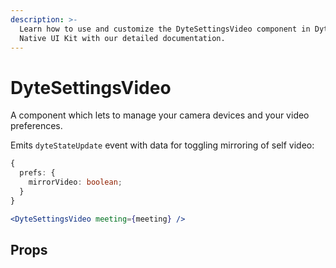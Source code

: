 ```yaml
---
description: >-
  Learn how to use and customize the DyteSettingsVideo component in Dyte's React
  Native UI Kit with our detailed documentation.
---
```


# DyteSettingsVideo

A component which lets to manage your camera devices and your video preferences.

Emits `dyteStateUpdate` event with data for toggling mirroring of self video:

```ts
{
  prefs: {
    mirrorVideo: boolean;
  }
}
```

```jsx
<DyteSettingsVideo meeting={meeting} />
```

## Props

<PropsTable of="dyte-settings-video" />

<head>
  <title>React Native UI Kit DyteSettingsVideo</title>
</head>
